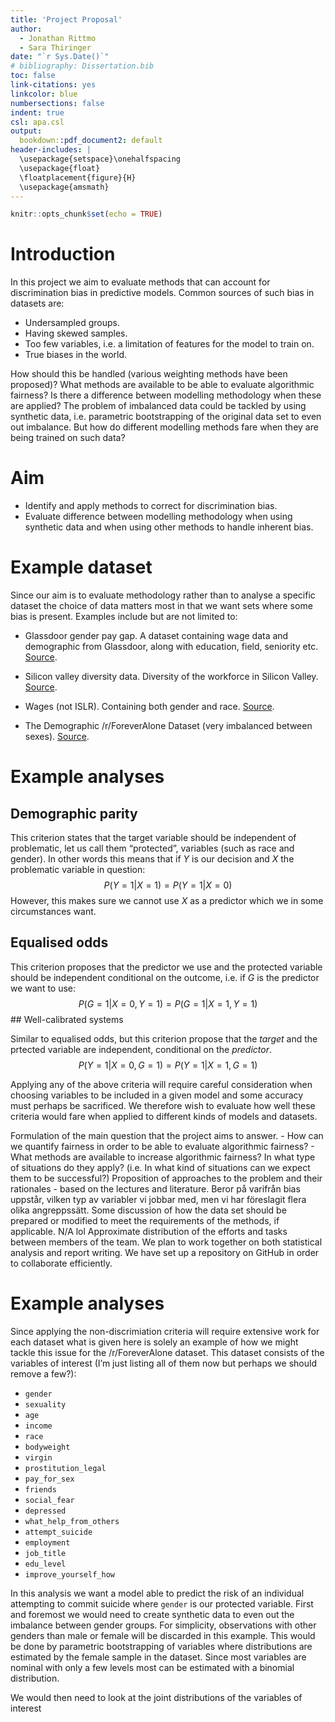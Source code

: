 ```yaml
---
title: 'Project Proposal'
author:
  - Jonathan Rittmo
  - Sara Thiringer
date: "`r Sys.Date()`"
# bibliography: Dissertation.bib
toc: false
link-citations: yes
linkcolor: blue
numbersections: false
indent: true
csl: apa.csl
output: 
  bookdown::pdf_document2: default
header-includes: |
  \usepackage{setspace}\onehalfspacing
  \usepackage{float}
  \floatplacement{figure}{H}
  \usepackage{amsmath}
---
```



```r
knitr::opts_chunk$set(echo = TRUE)
```

# Introduction

In this project we aim to evaluate methods that can account for discrimination
bias in predictive models. Common sources of such bias in datasets are:

* Undersampled groups.
* Having skewed samples.
* Too few variables, i.e. a limitation of features for the model to train on.
* True biases in the world.

How should this be handled (various weighting methods have been proposed)? What
methods are available to be able to evaluate algorithmic fairness? Is there a
difference between modelling methodology when these are applied? The problem of
imbalanced data could be tackled by using synthetic data, i.e. parametric
bootstrapping of the original data set to even out imbalance. But how do
different modelling methods fare when they are being trained on such data?

# Aim

* Identify and apply methods to correct for discrimination bias.
* Evaluate difference between modelling methodology when using synthetic 
  data and when using other methods to handle inherent bias.

# Example dataset

Since our aim is to evaluate methodology rather than to analyse a specific dataset
the choice of data matters most in that we want sets where some bias is present.
Examples include but are not limited to:

* Glassdoor gender pay gap. A dataset containing wage data and demographic
  from Glassdoor, along with education, field, seniority etc. [Source](https://www.kaggle.com/nilimajauhari/glassdoor-analyze-gender-pay-gap).

* Silicon valley diversity data. Diversity of the workforce in Silicon Valley. [Source](https://www.kaggle.com/rtatman/silicon-valley-diversity-data).

* Wages (not ISLR). Containing both gender and race. [Source](https://www.kaggle.com/ljanjughazyan/wages).

* The Demographic /r/ForeverAlone Dataset (very imbalanced between sexes). [Source](https://www.kaggle.com/kingburrito666/the-demographic-rforeveralone-dataset).

# Example analyses

## Demographic parity

This criterion states that the target variable should be independent of
problematic, let us call them "protected", variables (such as race and gender).
In other words this means that if $Y$ is our decision and $X$ the problematic
variable in question:
$$
P(Y=1 | X=1) = P(Y=1 | X=0)
$$
However, this makes sure we cannot use $X$ as a predictor which we in some
circumstances want.

## Equalised odds

This criterion proposes that the predictor we use and the
protected variable should be independent conditional on the outcome, i.e.
if $G$ is the predictor we want to use:
$$
P(G=1|X=0, Y=1) = P(G=1|X=1, Y=1)
$$
## Well-calibrated systems

Similar to equalised odds, but this criterion propose that the *target*
and the prtected variable are independent, conditional on the *predictor*.
$$
P(Y=1|X=0, G=1) = P(Y=1|X=1, G=1)
$$

Applying any of the above criteria will require careful consideration when
choosing variables to be included in a given model and some accuracy must perhaps
be sacrificed. We therefore wish to evaluate how well these criteria would fare
when applied to different kinds of models and datasets. 

Formulation of the main question that the project aims to answer.
- How can we quantify fairness in order to be able to evaluate algorithmic fairness?
- What methods are available to increase algorithmic fairness? In what type of situations do they apply? (i.e. In what kind of situations can we expect them to be successful?)
Proposition of approaches to the problem and their rationales - based on the lectures and
literature.
Beror på varifrån bias uppstår, vilken typ av variabler vi jobbar med, men vi har föreslagit flera olika angreppssätt.
Some discussion of how the data set should be prepared or modified to meet the requirements
of the methods, if applicable.
N/A lol
Approximate distribution of the efforts and tasks between members of the team.
We plan to work together on both statistical analysis and report writing. We have set up a repository on GitHub in order to collaborate efficiently.


# Example analyses

Since applying the non-discrimiation criteria will require extensive work
for each dataset what is given here is solely an example of how we might 
tackle this issue for the /r/ForeverAlone dataset. This dataset consists
of the variables of interest (I'm just listing all of them now but perhaps we should remove a few?):

* `gender`
* `sexuality`
* `age`
* `income`
* `race`
* `bodyweight`
* `virgin`
* `prostitution_legal`
* `pay_for_sex`
* `friends`
* `social_fear`
* `depressed`
* `what_help_from_others`
* `attempt_suicide`
* `employment`
* `job_title`
* `edu_level`
* `improve_yourself_how`

In this analysis we want a model able to predict the risk of an individual
attempting to commit suicide where `gender` is our protected variable. First 
and foremost we would need to create synthetic data to even out the imbalance
between gender groups. For simplicity, observations with other genders than male
or female will be discarded in this example. This would be done by parametric
bootstrapping of variables where distributions are estimated by the female sample 
in the dataset. Since most variables are nominal with only a few levels most can
be estimated with a binomial distribution.

We would then need to look at the joint distributions of the variables of interest









